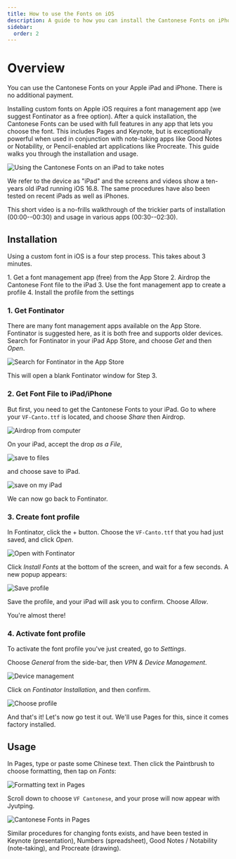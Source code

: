 ```yaml
---
title: How to use the Fonts on iOS
description: A guide to how you can install the Cantonese Fonts on iPhones and iPads, and use them in various applications.
sidebar:
  order: 2
---
```



# Overview

You can use the Cantonese Fonts on your Apple iPad and iPhone.  There is no additional payment.

Installing custom fonts on Apple iOS requires a font management app (we suggest Fontinator as a free option).  After a quick installation, the Cantonese Fonts can be used with full features in any app that lets you choose the font.  This includes Pages and Keynote, but is exceptionally powerful when used in conjunction with note-taking apps like Good Notes or Notability, or Pencil-enabled art applications like Procreate.  This guide walks you through the installation and usage.

![Using the Cantonese Fonts on an iPad to take notes](./ipad/ipad_good_notes.jpeg)

We refer to the device as "iPad" and the screens and videos show a ten-years old iPad running iOS 16.8.  The same procedures have also been tested on recent iPads as well as iPhones.

<Vimeo id="955099109" />

This short video is a no-frills walkthrough of the trickier parts of installation (00:00--00:30) and usage in various apps (00:30--02:30).

## Installation

Using a custom font in iOS is a four step process.  This takes about 3 minutes.

<Steps>
1. Get a font management app (free) from the App Store
2. Airdrop the Cantonese Font file to the iPad
3. Use the font management app to create a profile
4. Install the profile from the settings
</Steps>

### 1. Get Fontinator

There are many font management apps available on the App Store.  Fontinator is suggested here, as it is both free and supports older devices.  Search for Fontinator in your iPad App Store, and choose *Get* and then *Open*.

![Search for Fontinator in the App Store](./ipad/app_store_fontinator.jpeg)

This will open a blank Fontinator window for Step 3.

### 2. Get Font File to iPad/iPhone

But first, you need to get the Cantonese Fonts to your iPad.  Go to where your `VF-Canto.ttf` is located, and choose *Share* then Airdrop.

![Airdrop from computer](./ipad/airdrop.png)

On your iPad, accept the drop *as a File*, 

![save to files](./ipad/save_to_files.jpg)

and choose save to iPad.

![save on my iPad](./ipad/save_on_my_ipad.jpg)

We can now go back to Fontinator.

### 3. Create font profile

In Fontinator, click the + button. Choose the `VF-Canto.ttf` that you had just saved, and click *Open*.

![Open with Fontinator](./ipad/open_font_in_fontinator.jpg)

Click *Install Fonts* at the bottom of the screen, and wait for a few seconds.  A new popup appears:

![Save profile](./ipad/save_profile.jpg)

Save the profile, and your iPad will ask you to confirm.  Choose *Allow*.

You're almost there!

### 4. Activate font profile

To activate the font profile you've just created, go to *Settings*.

Choose *General* from the side-bar, then *VPN & Device Management*.

![Device management](./ipad/settings_device_management.jpeg)

Click on *Fontinator Installation*, and then confirm.

![Choose profile](./ipad/configure_profile.jpeg)

And that's it!  Let's now go test it out.  We'll use Pages for this, since it comes factory installed.

## Usage

In Pages, type or paste some Chinese text.  Then click the Paintbrush to choose formatting, then tap on *Fonts*:

![Formatting text in Pages](./ipad/pages_format.jpeg)

Scroll down to choose `VF Cantonese`, and your prose will now appear with Jyutping.

![Cantonese Fonts in Pages](./ipad/pages_demo.jpeg)

Similar procedures for changing fonts exists, and have been tested in Keynote (presentation), Numbers (spreadsheet), Good Notes / Notability (note-taking), and Procreate (drawing).
